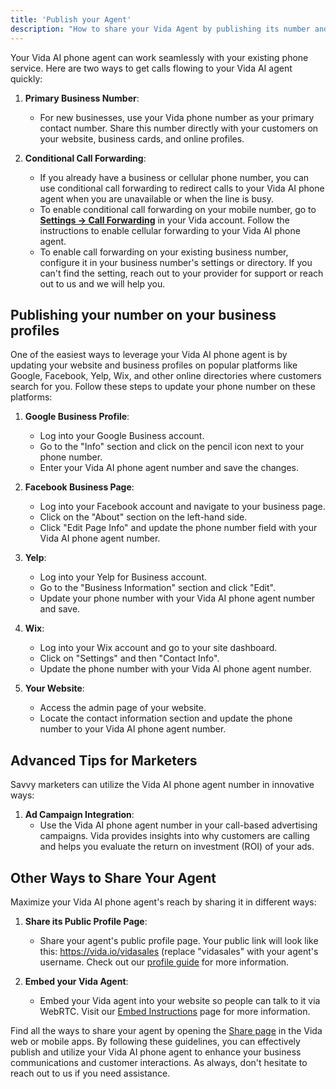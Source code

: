 ```yaml
---
title: 'Publish your Agent'
description: "How to share your Vida Agent by publishing its number and sharing its profile."
---
```


Your Vida AI phone agent can work seamlessly with your existing phone service. Here are two ways to get calls flowing to your Vida AI agent quickly:

1. **Primary Business Number**:
   - For new businesses, use your Vida phone number as your primary contact number. Share this number directly with your customers on your website, business cards, and online profiles.

2. **Conditional Call Forwarding**:
   - If you already have a business or cellular phone number, you can use conditional call forwarding to redirect calls to your Vida AI phone agent when you are unavailable or when the line is busy. 
   - To enable conditional call forwarding on your mobile number, go to [**Settings -> Call Forwarding**](https://vida.io/inbox?settings=true&tab=forwarding) in your Vida account. Follow the instructions to enable cellular forwarding to your Vida AI phone agent.
   - To enable call forwarding on your existing business number, configure it in your business number's settings or directory. If you can't find the setting, reach out to your provider for support or reach out to us and we will help you.

## Publishing your number on your business profiles

One of the easiest ways to leverage your Vida AI phone agent is by updating your website and business profiles on popular platforms like Google, Facebook, Yelp, Wix, and other online directories where customers search for you. Follow these steps to update your phone number on these platforms:

1. **Google Business Profile**:
   - Log into your Google Business account.
   - Go to the "Info" section and click on the pencil icon next to your phone number.
   - Enter your Vida AI phone agent number and save the changes.

2. **Facebook Business Page**:
   - Log into your Facebook account and navigate to your business page.
   - Click on the "About" section on the left-hand side.
   - Click "Edit Page Info" and update the phone number field with your Vida AI phone agent number.

3. **Yelp**:
   - Log into your Yelp for Business account.
   - Go to the "Business Information" section and click "Edit".
   - Update your phone number with your Vida AI phone agent number and save.

4. **Wix**:
   - Log into your Wix account and go to your site dashboard.
   - Click on "Settings" and then "Contact Info".
   - Update the phone number with your Vida AI phone agent number.

5. **Your Website**:
   - Access the admin page of your website.
   - Locate the contact information section and update the phone number to your Vida AI phone agent number.

## Advanced Tips for Marketers

Savvy marketers can utilize the Vida AI phone agent number in innovative ways:

1. **Ad Campaign Integration**:
   - Use the Vida AI phone agent number in your call-based advertising campaigns. Vida provides insights into why customers are calling and helps you evaluate the return on investment (ROI) of your ads.

## Other Ways to Share Your Agent

Maximize your Vida AI phone agent's reach by sharing it in different ways:

1. **Share its Public Profile Page**:
   - Share your agent's public profile page. Your public link will look like this: https://vida.io/vidasales (replace "vidasales" with your agent's username. Check out our [profile guide](/sharing/profile) for more information.

2. **Embed your Vida Agent**:
   - Embed your Vida agent into your website so people can talk to it via WebRTC. Visit our [Embed Instructions](/sharing/embed) page for more information.

Find all the ways to share your agent by opening the [Share page](https://vida.io/inbox?shareProfile=true) in the Vida web or mobile apps. By following these guidelines, you can effectively publish and utilize your Vida AI phone agent to enhance your business communications and customer interactions. As always, don't hesitate to reach out to us if you need assistance.
